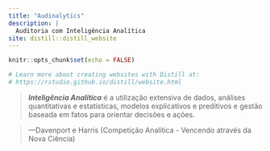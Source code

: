 ```yaml
---
title: "Audinalytics"
description: |
  Auditoria com Inteligência Analítica
site: distill::distill_website
---
```


```r
knitr::opts_chunk$set(echo = FALSE)

# Learn more about creating websites with Distill at:
# https://rstudio.github.io/distill/website.html

```

> _**Inteligência Analítica**_ é a utilização extensiva de dados, análises quantitativas e estatísticas, modelos explicativos e preditivos e gestão baseada em fatos para orientar decisões e ações.

> ---Davenport e Harris (Competição Analítica - Vencendo através da Nova Ciência)


